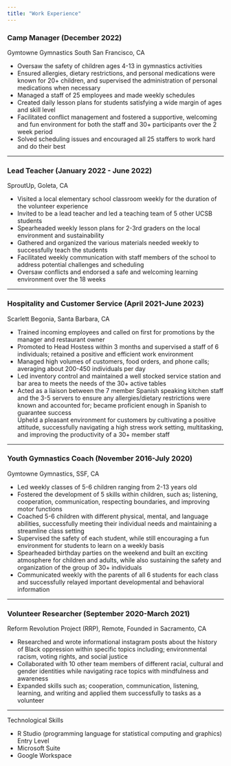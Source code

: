 ```yaml
---
title: "Work Experience"
---
```


<body>
  <h3>Camp Manager (December 2022)</h3>
  Gymtowne Gymnastics South San Francisco, CA
    <ul>
      <li>Oversaw the safety of children ages 4-13 in gymnastics activities</li>
      <li>Ensured allergies, dietary restrictions, and personal medications were known for 20+ children, and supervised the administration of personal medications when necessary</li>
      <li>Managed a staff of 25 employees and made weekly schedules</li>
      <li>Created daily lesson plans for students satisfying a wide margin of ages and skill level</li>
      <li>Facilitated conflict management and fostered a supportive, welcoming and fun environment for both the staff and 30+
participants over the 2 week period</li>
      <li>Solved scheduling issues and encouraged all 25 staffers to work hard and do their best</li>
    </ul>
</body>

--------

<body>
  <h3>Lead Teacher (January 2022 - June 2022)</h3>
  SproutUp, Goleta, CA
    <ul>
      <li>Visited a local elementary school classroom weekly for the duration of the volunteer experience</li>
      <li>Invited to be a lead teacher and led a teaching team of 5 other UCSB students</li>
      <li>Spearheaded weekly lesson plans for 2-3rd graders on the local environment and sustainability</li>
      <li>Gathered and organized the various materials needed weekly to successfully teach the students</li>
      <li>Facilitated weekly communication with staff members of the school to address potential challenges and scheduling</li>
      <li>Oversaw conflicts and endorsed a safe and welcoming learning environment over the 18 weeks
</li>
    </ul>
</body>

-------

<body>
  <h3>Hospitality and Customer Service (April 2021-June 2023)</h3>
 Scarlett Begonia, Santa Barbara, CA
    <ul>
      <li>Trained incoming employees and called on first for promotions by the manager and restaurant owner</li>
      <li>Promoted to Head Hostess within 3 months and supervised a staff of 6 individuals; retained a positive and efficient work environment</li>
      <li>Managed high volumes of customers, food orders, and phone calls; averaging about 200-450 individuals per day</li>
      <li>Led inventory control and maintained a well stocked service station and bar area to meets the needs of the 30+ active tables</li>
      <li>Acted as a liaison between the 7 member Spanish speaking kitchen staff and the 3-5 servers to ensure any allergies/dietary restrictions were known and accounted for; became proficient enough in Spanish to guarantee success</li>
      </li>Upheld a pleasant environment for customers by cultivating a positive attitude, successfully navigating a high stress work setting, multitasking, and improving the productivity of a 30+ member staff</li>
    </ul>
</body>

-------

<body>
  <h3>Youth Gymnastics Coach (November 2016-July 2020)</h3>
  Gymtowne Gymnastics, SSF, CA
    <ul>
      <li>Led weekly classes of 5-6 children ranging from 2-13 years old</li>
      <li>Fostered the development of 5 skills within children, such as; listening, cooperation, communication, respecting boundaries, and improving motor functions</li>
      <li>Coached 5-6 children with different physical, mental, and language abilities, successfully meeting their individual needs and maintaining a streamline class setting</li>
      <li>Supervised the safety of each student, while still encouraging a fun environment for students to learn on a weekly basis</li>
      <li>Spearheaded birthday parties on the weekend and built an exciting atmosphere for children and adults, while also sustaining the safety and organization of the group of 30+ individuals</li>
      <li>Communicated weekly with the parents of all 6 students for each class and successfully relayed important developmental and behavioral information</li>
    </ul>
</body>

-------

<body>
  <h3>Volunteer Researcher (September 2020-March 2021)</h3>
 Reform Revolution Project (RRP), Remote, Founded in Sacramento, CA
    <ul>
      <li>Researched and wrote informational instagram posts about the history of Black oppression within specific topics including; environmental racism, voting rights, and social justice</li>
      <li>Collaborated with 10 other team members of different racial, cultural and gender identities while navigating race topics with mindfulness and awareness</li>
      <li>Expanded skills such as; cooperation, communication, listening, learning, and writing and applied them successfully to tasks as a volunteer</li>
    </ul>
</body>

-----------

Technological Skills
    <ul>
      <li>R Studio (programming language for statistical computing and graphics) Entry Level</li>
      <li>Microsoft Suite</li>
      <li>Google Workspace</ul>
</body>